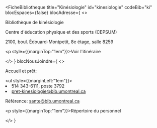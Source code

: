 
<FicheBibliotheque
  title="Kinésiologie"
  id="kinesiologie"
  codeBib="ki"
  blocEspaces={false}
  blocAdresse={
    <>
      <p>Bibliothèque de kinésiologie</p>
      <p>Centre d'éducation physique et des sports (CEPSUM)</p>
      <p>2100, boul. Édouard-Montpetit, 8e étage, salle 8259</p>
      <p style={{marginTop:"1em"}}><Link to="https://www.google.com/maps?ll=45.508257,-73.612766&z=15&t=m&hl=en&gl=US&mapclient=embed&q=CEPSUM+2100+Edouard+Montpetit+Blvd+Montreal,+QC+H3T+1J4" Icon={ArrowSquareOutIcon}>Voir l'itinéraire</Link></p>
    </>
  }
  blocNousJoindre={
    <>
      <p>Accueil et prêt:</p>
      <ul style={{marginLeft:"1em"}}><li>514 343-6111, poste 3792</li><li><Link to="mailto=pret-kinesiologie@bib.umontreal.ca">pret-kinesiologie@bib.umontreal.ca</Link></li></ul>
      <p>Référence: <Link to="sante@bib.umontreal.ca">sante@bib.umontreal.ca</Link></p>
      <p style={{marginTop:"1em"}}><Link to="../nous-joindre/notre-equipe" Icon>Répertoire du personnel</Link></p>
    </>
  }
>

</FicheBibliotheque>
